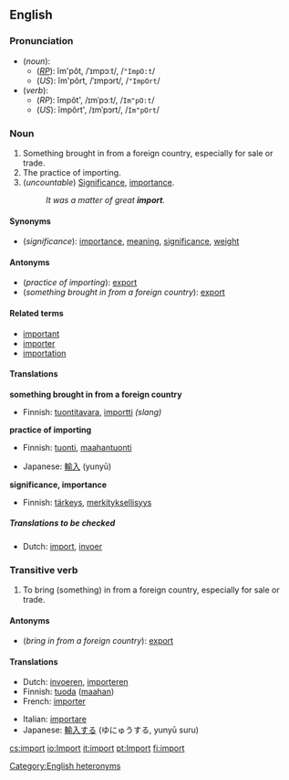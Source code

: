 ==English==
===Pronunciation===
*(''noun''):
**(''[[RP]]''): ĭm'pôt, /ˈɪmpɔːt/, /<tt>"ImpO:t</tt>/
**(''US''): ĭm'pôrt, /ˈɪmpɔrt/, /<tt>"ImpOrt</tt>/
*(''verb''):
**(''RP''): ĭmpôt', /ɪmˈpɔːt/, /<tt>Im"pO:t</tt>/
**(''US''): ĭmpôrt', /ɪmˈpɔrt/, /<tt>Im"pOrt</tt>/
[[Category:English heteronyms]]

===Noun===
{{en-noun-reg-both}}

#Something brought in from a foreign country, especially for sale or trade.
#The practice of importing.
#(''uncountable'') [[significance|Significance]], [[importance]].
#:''It was a matter of great '''import'''.''

====Synonyms====
*(''significance''): [[importance]], [[meaning]], [[significance]], [[weight]]

====Antonyms====
*(''practice of importing''): [[export]]
*(''something brought in from a foreign country''): [[export]]

====Related terms====
*[[important]]
*[[importer]]
*[[importation]]

====Translations====

'''something brought in from a foreign country'''
{{top}}
*Finnish: [[tuontitavara]], [[importti]] ''(slang)''
{{mid}}
{{bottom}}

'''practice of importing'''
{{top}}
*Finnish: [[tuonti]], [[maahantuonti]]
{{mid}}
*Japanese: [[輸入]] (yunyū)
{{bottom}}

'''significance, importance'''
{{top}}
*Finnish: [[tärkeys]], [[merkityksellisyys]]
{{mid}}
{{bottom}}

=====Translations to be checked=====
<!--Remove this section once all of the translations below have been moved into the tables above.-->
{{checktrans}}

*Dutch: [[import#Dutch|import]], [[invoer]]


===Transitive verb===
{{en-infl-reg-consonant|import||}}

#To bring (something) in from a foreign country, especially for sale or trade.

====Antonyms====
*(''bring in from a foreign country''): [[export]]

====Translations====
{{top}}
*Dutch: [[invoeren]], [[importeren]]
*Finnish: [[tuoda]] ([[maa|maahan]])
*French: [[importer#French|importer]]
{{mid}}
*Italian: [[importare]]
*Japanese: [[輸入]]する (ゆにゅうする, yunyū suru)
{{bottom}}

[[cs:import]]
[[io:Import]]
[[it:import]]
[[pt:Import]]
[[fi:import]]